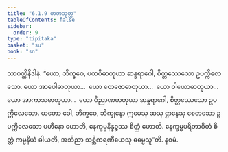 ```yaml
---
title: "6.1.9 ဓာတုသုတ္တ"
tableOfContents: false
sidebar:
  order: 9
type: "tipitaka"
basket: "su"
book: "sn"
---
```



<DynamicBreadcrumb />

<Division number="330" book="sn" e="ch" v="18" p="327">

<Paragraph number="1109" book="sn">
သာဝတ္ထိနိဒါနံ. “ယော, ဘိက္ခဝေ, ပထဝီဓာတုယာ ဆန္ဒရာဂေါ, စိတ္တဿေသော ဥပက္ကိလေသော. ယော အာပေါဓာတုယာ…  ယော တေဇောဓာတုယာ…  ယော ဝါယောဓာတုယာ…  ယော အာကာသဓာတုယာ…  ယော ဝိညာဏဓာတုယာ ဆန္ဒရာဂေါ, စိတ္တဿေသော ဥပက္ကိလေသော. ယတော ခေါ, ဘိက္ခဝေ, ဘိက္ခုနော ဣမေသု ဆသု ဌာနေသု စေတသော ဥပက္ကိလေသော ပဟီနော ဟောတိ, နေက္ခမ္မနိန္နဉ္စဿ စိတ္တံ ဟောတိ. နေက္ခမ္မပရိဘာဝိတံ စိတ္တံ ကမ္မနိယံ ခါယတိ, အဘိညာ သစ္ဆိကရဏီယေသု ဓမ္မေသူ”တိ.

</Paragraph>
</Division>

<Paragraph number="1110" type="center" book="sn">
နဝမံ.
</Paragraph>